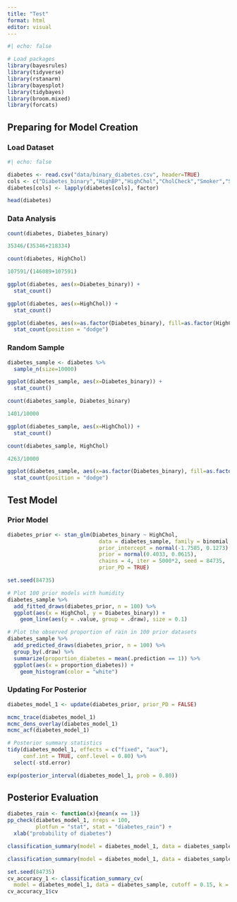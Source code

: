 ```yaml
---
title: "Test"
format: html
editor: visual
---
```


```r
#| echo: false

# Load packages
library(bayesrules)
library(tidyverse)
library(rstanarm)
library(bayesplot)
library(tidybayes)
library(broom.mixed)
library(forcats)
```

## Preparing for Model Creation

### Load Dataset

```r
#| echo: false

diabetes <- read.csv("data/binary_diabetes.csv", header=TRUE)
cols <- c("Diabetes_binary","HighBP","HighChol","CholCheck","Smoker","Stroke","HeartDiseaseorAttack","PhysActivity","Fruits","Veggies","HvyAlcoholConsump","AnyHealthcare","NoDocbcCost","DiffWalk","Sex")
diabetes[cols] <- lapply(diabetes[cols], factor)
```

```r
head(diabetes)
```

### Data Analysis

```r
count(diabetes, Diabetes_binary)
```

```r
35346/(35346+218334)
```

```r
count(diabetes, HighChol)
```

```r
107591/(146089+107591)
```

```r
ggplot(diabetes, aes(x=Diabetes_binary)) +
  stat_count()
```

```r
ggplot(diabetes, aes(x=HighChol)) +
  stat_count()
```

```r
ggplot(diabetes, aes(x=as.factor(Diabetes_binary), fill=as.factor(HighChol))) +
  stat_count(position = "dodge")
```

### Random Sample

```r
diabetes_sample <- diabetes %>%
  sample_n(size=10000)
```

```r
ggplot(diabetes_sample, aes(x=Diabetes_binary)) +
  stat_count()
```

```r
count(diabetes_sample, Diabetes_binary)
```

```r
1401/10000
```

```r
ggplot(diabetes_sample, aes(x=HighChol)) +
  stat_count()
```

```r
count(diabetes_sample, HighChol)
```

```r
4263/10000
```

```r
ggplot(diabetes_sample, aes(x=as.factor(Diabetes_binary), fill=as.factor(HighChol))) +
  stat_count(position = "dodge")
```

## Test Model

### Prior Model

```r
diabetes_prior <- stan_glm(Diabetes_binary ~ HighChol,
                             data = diabetes_sample, family = binomial,
                             prior_intercept = normal(-1.7585, 0.1273),
                             prior = normal(0.4033, 0.0615),
                             chains = 4, iter = 5000*2, seed = 84735,
                             prior_PD = TRUE)
```

```r
set.seed(84735)

# Plot 100 prior models with humidity
diabetes_sample %>% 
  add_fitted_draws(diabetes_prior, n = 100) %>% 
  ggplot(aes(x = HighChol, y = Diabetes_binary)) +
    geom_line(aes(y = .value, group = .draw), size = 0.1)

# Plot the observed proportion of rain in 100 prior datasets
diabetes_sample %>% 
  add_predicted_draws(diabetes_prior, n = 100) %>% 
  group_by(.draw) %>% 
  summarize(proportion_diabetes = mean(.prediction == 1)) %>% 
  ggplot(aes(x = proportion_diabetes)) +
    geom_histogram(color = "white")
```

### Updating For Posterior

```r
diabetes_model_1 <- update(diabetes_prior, prior_PD = FALSE)
```

```r
mcmc_trace(diabetes_model_1)
mcmc_dens_overlay(diabetes_model_1)
mcmc_acf(diabetes_model_1)
```

```r
# Posterior summary statistics
tidy(diabetes_model_1, effects = c("fixed", "aux"),
     conf.int = TRUE, conf.level = 0.80) %>% 
  select(-std.error)
```

```r
exp(posterior_interval(diabetes_model_1, prob = 0.80))
```

## Posterior Evaluation

```r
diabetes_rain <- function(x){mean(x == 1)}
pp_check(diabetes_model_1, nreps = 100,
         plotfun = "stat", stat = "diabetes_rain") + 
  xlab("probability of diabetes")
```

```r
classification_summary(model = diabetes_model_1, data = diabetes_sample, cutoff = 0.5)
```

```r
classification_summary(model = diabetes_model_1, data = diabetes_sample, cutoff = 0.15)
```

```r
set.seed(84735)
cv_accuracy_1 <- classification_summary_cv(
  model = diabetes_model_1, data = diabetes_sample, cutoff = 0.15, k = 10)
cv_accuracy_1$cv
```
